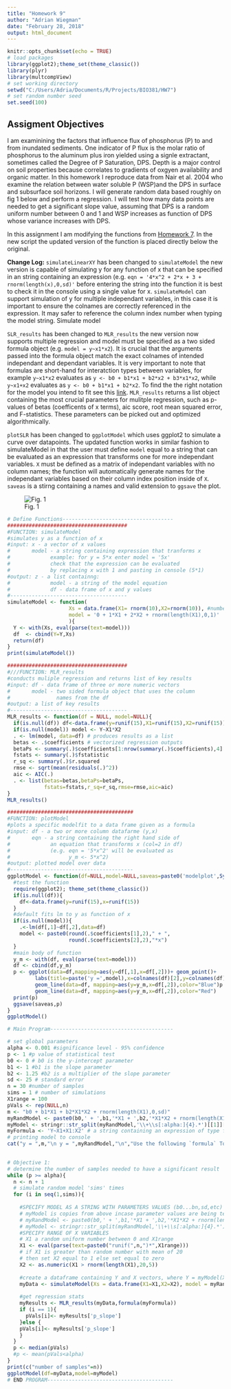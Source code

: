 ```yaml
---
title: "Homework 9"
author: "Adrian Wiegman"
date: "February 28, 2018"
output: html_document
---
```


```r
knitr::opts_chunk$set(echo = TRUE)
# load packages
library(ggplot2);theme_set(theme_classic())
library(plyr)
library(multcompView)
# set working directory
setwd("C:/Users/Adria/Documents/R/Projects/BIO381/HW7")
# set random number seed
set.seed(100)
```
## Assigment Objectives

I am examinining the factors that influence flux of phosphorus (P) to and from inundated sediments. One indicator of P flux is the molar ratio of phosphorus to the aluminum plus iron yielded using a signle extractant, sometimes called the Degree of P Saturation, DPS. Depth is a major control on soil properties because correlates to gradients of oxgyen availability and organic matter. In this homework I reproduce data from Nair et al. 2004 who examine the relation between water soluble P (WSP)and the DPS in surface and subsurface soil horizons. I will generate random data based roughly on fig 1 below and perform a regression. I will test how many data points are needed to get a significant slope value, assuming that DPS is a random uniform number between 0 and 1 and WSP increases as function of DPS whose variance increases with DPS. 

In this assignment I am modifying the functions from [Homework 7](BIO381/HW7/homework07.html). In the new script the updated version of the function is placed directly below the original. 

**Change Log:**
`simulateLinearXY` has been changed to `simulateModel` the new version is capable of simulating y for any function of x that can be specified in an string containing an expression (e.g. `eqn = '4*x^2 + 2*x + 3 + rnorm(length(x),0,sd)'` before entering the string into the function it is best to check it in the console using a single value for x. `simulateModel` can support simulation of y for multiple independant variables, in this case it is important to ensure the colnames are correctly referenced in the expression. It may safer to reference the column index number when typing the model string. Simulate model  

`SLR_results` has been changed to `MLR_results` the new version now supports multiple regression and model must be specified as a two sided formula object (e.g. `model = y~x1*x2`). It is crucial that the arguments passed into the formula object match the exact colnames of intended independant and dependant variables. It is very important to note that formulas are short-hand for interatction types between variables, for example `y~x1*x2` evaluates as `y <- b0 + b1*x1 + b2*x2 + b3*x1*x2`, while `y~x1+x2` evaluates as `y <- b0 + b1*x1 + b2*x2`. To find the the right notation for the model you intend to fit see this [link](formulanotation.pdf). `MLR_results` returns a list object containing the most crucial parameters for mulitple regression, such as p-values of betas (coefficents of x terms), aic score, root mean squared error, and F-statistics. These parameters can be picked out and optimized algorithmically. 

`plotSLR` has been changed to `ggplotModel` which uses ggplot2 to simulate a curve over datapoints. The updated function works in similar fashion to simulateModel in that the user must define `model` equal to a string that can be evaluated as an expression that transforms one for more independant variables. `X` must be defined as a matrix of independant variables with no column names; the function will automatically generate names for the independant variables based on their column index position inside of `X`. `saveas` is a stirng containing a names and valid extension to `ggsave` the plot. 


![Fig. 1](FIg_Nair2004.png)

```r
# Define Functions------------------------------------
#######################################
#FUNCTION: simulateModel
#simulates y as a function of x
#input: x - a vector of x values
#       model - a string containing expression that tranforms x
#             example: for y = 5*x enter model = '5x'
#             check that the expression can be evaluated 
#             by replacing x with 1 and pasting in console (5*1)
#output: z - a list containng:
#             model - a string of the model equation
#             df - data frame of x and y values
#--------------------------------------
simulateModel <- function(
                    Xs = data.frame(X1= rnorm(10),X2=rnorm(10)), #number of samples
                    model = '0 + 1*X1 + 2*X2 + rnorm(length(X1),0,1)'
                    ){
  Y <- with(Xs, eval(parse(text=model)))
  df  <- cbind(Y=Y,Xs)
  return(df)
} 
print(simulateModel())

#######################################
#///FUNCTION: MLR_results
#conducts muliple regression and returns list of key results
#input: df - data frame of three or more numeric vectors
#       model - two sided formula object that uses the column 
#               names from the df
#output: a list of key results
#--------------------------------------
MLR_results <- function(df = NULL, model=NULL){
  if(is.null(df)) df<-data.frame(y=runif(15),X1=runif(15),X2=runif(15))
  if(is.null(model)) model <- Y~X1*X2
  . <- lm(model, data=df) # produces results as a list
  betas <- .$coefficients # vectorized regression outputs
  betaPs <- summary(.)$coefficients[1:nrow(summary(.)$coefficients),4]
  fstats <- summary(.)$fstatistic
  r_sq <- summary(.)$r.squared
  rmse <- sqrt(mean(residuals(.)^2))
  aic <- AIC(.)
  . <- list(betas=betas,betaPs=betaPs,
            fstats=fstats,r_sq=r_sq,rmse=rmse,aic=aic)
}
MLR_results()

#########################################
#FUNCTION: plotModel
#plots a specific modelfit to a data frame given as a formula 
#input: df - a two or more column datafarme (y,x)
#       eqn - a string containing the right hand side of 
#             an equation that transforms x (col=2 in df)
#             (e.g. eqn = '5*x^2' will be evaluated as
#                   y_m <- 5*x^2) 
#output: plotted model over data 
#----------------------------------------
ggplotModel <- function(df=NULL,model=NULL,saveas=paste0('modelplot',Sys.Date(),'.png')){
  #test the function
  require(ggplot2); theme_set(theme_classic())
  if(is.null(df)){
    df<-data.frame(y=runif(15),x=runif(15))
  }
  #default fits lm to y as function of x
  if(is.null(model)){
    .<-lm(df[,1]~df[,2],data=df)
    model <- paste0(round(.$coefficients[1],2)," + ",
                    round(.$coefficients[2],2),"*x")
  }
  #main body of function
  y_m <- with(df, eval(parse(text=model)))
  df <- cbind(df,y_m)
  p <- ggplot(data=df,mapping=aes(y=df[,1],x=df[,2]))+ geom_point()+
         labs(title=paste('y =',model),x=colnames(df)[2],y=colnames(df)[1])+
         geom_line(data=df, mapping=aes(y=y_m,x=df[,2]),color="Blue")p <- ggplot(data=df,mapping=aes(y=df[,1],x=df[,2]))+ geom_point()+
         geom_line(data=df, mapping=aes(y=y_m,x=df[,2]),color="Red")
  print(p)
  ggsave(saveas,p)
}
ggplotModel()
```

```r
# Main Program----------------------------------------

# set global parameters
alpha <- 0.001 #significance level - 95% confidence
p <- 1 #p value of statistical test
b0 <- 0 # b0 is the y-intercept parameter
b1 <- 1 #b1 is the slope parameter
b2 <- 1.25 #b2 is a multiplier of the slope parameter
sd <- 25 # standard error
n = 30 #number of samples
sims = 1 # number of simulations
X1range = 100
pVals <- rep(NULL,n)
m <- "b0 + b1*X1 + b2*X1*X2 + rnorm(length(X1),0,sd)"
myRandModel <- paste0(b0,' + ',b1,'*X1 + ',b2,'*X1*X2 + rnorm(length(X1),0,',sd,')')
myModel <- stringr::str_split(myRandModel,'\\+\\s[:alpha:]{4}.*')[[1]][1]
myFormula <- 'Y~X1+X1:X2' # a string containing an expression of type formula 
# printing model to console
cat("y = ",m,"\n y = ",myRandModel,"\n","Use the following `formula` To fit this model with `lm()`: \n",myFormula)
                        

# Objective 1:
# determine the number of samples needed to have a significant result
while (p >= alpha){
  n <- n + 1
  # simulate random model 'sims' times
  for (i in seq(1,sims)){
    
    #SPECIFY MODEL AS A STRING WITH PARAMETERS VALUES (b0...bn,sd,etc)
    # myModel is copies from above incase parameter values are being tested
    # myRandModel <- paste0(b0,' + ',b1,'*X1 + ',b2,'*X1*X2 + rnorm(length(X1),0,',sd,')')
    # myModel <- stringr::str_split(myRandModel,'\\+\\s[:alpha:]{4}.*')[[1]][1]
    #SPECIFY RANGE OF X VARIABLES
    # X1 a random uniform number between 0 and X1range
    X1 <- eval(parse(text=paste0("runif(",n,")*",X1range)))
    # if X1 is greater than random number with mean of 20 
    # then set X2 equal to 1 else set equal to zero
    X2 <- as.numeric(X1 > rnorm(length(X1),20,5))
    
    #create a dataframe containing Y and X vectors, where Y = myModel(Xs)
    myData <- simulateModel(Xs = data.frame(X1=X1,X2=X2), model = myRandModel)
    
    #get regression stats
    myResults <- MLR_results(myData,formula(myFormula))
    if (i == 1){
      pVals[i]<- myResults['p_slope']
    }else {
    pVals[i]<- myResults['p_slope']
    }
  }
  p <- median(pVals)
  #p <- mean(pVals<alpha)
}
print(c("number of samples"=n))
ggplotModel(df=myData,model=myModel)
# END PROGRAM-----------------------------------------
```

